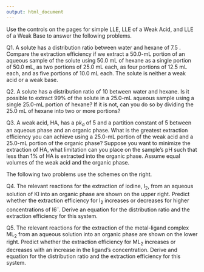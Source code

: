 ```yaml
---
output: html_document
---
```

Use the controls on the pages for simple LLE, LLE of a Weak Acid, and LLE of a Weak Base to answer the following problems.

Q1. A solute has a distribution ratio between water and hexane of 7.5 . Compare the extraction efficiency if we extract a 50.0-mL portion of an aqueous sample of the solute using 50.0 mL of hexane as a single portion of 50.0 mL, as two portions of 25.0 mL each, as four portions of 12.5 mL each, and as five portions of 10.0 mL each. The solute is neither a weak acid or a weak base.

Q2. A solute has a distribution ratio of 10 between water and hexane. Is it possible to extract 99% of the solute in a 25.0-mL aqueous sample using a single 25.0-mL portion of hexane? If it is not, can you do so by dividing the 25.0 mL of hexane into two or more portions?

Q3. A weak acid, HA, has a p*k~a~* of 5 and a partition constant of 5 between an aqueous phase and an organic phase. What is the greatest extraction efficiency you can achieve using a 25.0-mL portion of the weak acid and a 25.0-mL portion of the organic phase? Suppose you want to minimize the extraction of HA, what limitation can you place on the sample's pH such that less than 1% of HA is extracted into the organic phase. Assume equal volumes of the weak acid and the organic phase.

The following two problems use the schemes on the right.

Q4. The relevant reactions for the extraction of iodine, I~2~, from an aqueous solution of KI into an organic phase are shown on the upper right. Predict whether the extraction efficiency for I~2~ increases or decreases for higher concentrations of I6^--^. Derive an equation for the distribution ratio and the extraction efficiency for this system.

Q5. The relevant reactions for the extraction of the metal-ligand complex ML~2~ from an aqueous solution into an organic phase are shown on the lower right. Predict whether the extraction efficiency for ML~2~ increases or decreases with an increase in the ligand's concentration. Derive and equation for the distribution ratio and the extraction efficiency for this system.
